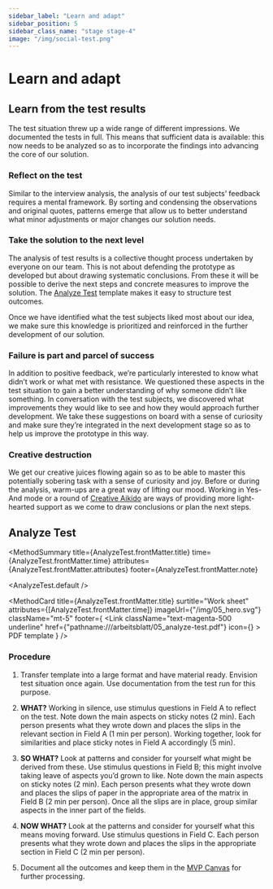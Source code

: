 ```yaml
---
sidebar_label: "Learn and adapt"
sidebar_position: 5
sidebar_class_name: "stage stage-4"
image: "/img/social-test.png"
---
```



# Learn and adapt

## Learn from the test results

The test situation threw up a wide range of different impressions. We documented the tests in full. This means that sufficient data is available: this now needs to be analyzed so as to incorporate the findings into advancing the core of our solution.

### Reflect on the test

Similar to the interview analysis, the analysis of our test subjects’ feedback requires a mental framework. By sorting and condensing the observations and original quotes, patterns emerge that allow us to better understand what minor adjustments or major changes our solution needs.

### Take the solution to the next level

The analysis of test results is a collective thought process undertaken by everyone on our team. This is not about defending the prototype as developed but about drawing systematic conclusions. From these it will be possible to derive the next steps and concrete measures to improve the solution. The [Analyze Test](#analyze-test) template makes it easy to structure test outcomes.

Once we have identified what the test subjects liked most about our idea, we make sure this knowledge is prioritized and reinforced in the further development of our solution.

### Failure is part and parcel of success

In addition to positive feedback, we’re particularly interested to know what didn’t work or what met with resistance. We questioned these aspects in the test situation to gain a better understanding of why someone didn’t like something. In conversation with the test subjects, we discovered what improvements they would like to see and how they would approach further development. We take these suggestions on board with a sense of curiosity and make sure they’re integrated in the next development stage so as to help us improve the prototype in this way.

### Creative destruction

We get our creative juices flowing again so as to be able to master this potentially sobering task with a sense of curiosity and joy. Before or during the analysis, warm-ups are a great way of lifting our mood. Working in Yes-And mode or a round of [Creative Aikido](/en/buch/entwerfen/viele-ideen-entwickeln#creative-cartwheel) are ways of providing more light-hearted support as we come to draw conclusions or plan the next steps.

## Analyze Test

<MethodSummary
  title={AnalyzeTest.frontMatter.title}
  time={AnalyzeTest.frontMatter.time}
  attributes={AnalyzeTest.frontMatter.attributes}
  footer={AnalyzeTest.frontMatter.note}
>
  <AnalyzeTest.default />
</MethodSummary>

<MethodCard
  title={AnalyzeTest.frontMatter.title}
  surtitle="Work sheet"
  attributes={[AnalyzeTest.frontMatter.time]}
  imageUrl={"/img/05_hero.svg"}
  className="mt-5"
  footer={
    <Link
      className="text-magenta-500 underline"
      href={"pathname:///arbeitsblatt/05_analyze-test.pdf"}
      icon={<EditIcon className="w-3 h-3 text-inherit" />}
    >
      PDF template
    </Link>
  }
/>

### Procedure

1. Transfer template into a large format and have material ready. Envision test situation once again. Use documentation from the test run for this purpose.

2. <b>WHAT?</b> Working in silence, use stimulus questions in Field A to reflect on the test. Note down the main aspects on sticky notes (2 min). Each person presents what they wrote down and places the slips in the relevant section in Field A (1 min per person). Working together, look for similarities and place sticky notes in Field A accordingly (5 min).

3. <b>SO WHAT?</b> Look at patterns and consider for yourself what might be derived from these. Use stimulus questions in Field B; this might involve taking leave of aspects you’d grown to like. Note down the main aspects on sticky notes (2 min). Each person presents what they wrote down and places the slips of paper in the appropriate area
of the matrix in Field B (2 min per person). Once all the slips are in place, group similar aspects in the inner part of the fields.

4. <b>NOW WHAT?</b> Look at the patterns and consider for yourself what this means moving forward. Use stimulus questions in Field C. Each person presents what they wrote down and places the slips in the appropriate section in Field C (2 min per person).

5. Document all the outcomes and keep them in the [MVP Canvas](/buch/erproben/nutzen-validieren#mvp-canvas) for further processing.
